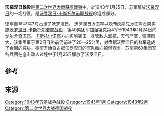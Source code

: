 {{unreferenced|time=2013-12-16T23:21:52+00:00}}
{{Infobox Military Conflict
|conflict=沃羅涅日戰役 (1943年)
|image=
|caption=
|partof=[[第二次世界大戰|第二次世界大戰]][[蘇德戰爭|蘇德戰爭]]
|date=1943年1月至2月
|place=[[蘇聯|蘇聯]][[沃羅涅日|沃羅涅日]]
|result=[[苏军|苏军]]獲勝
|combatant1=[[File:Flag_of_Germany_1933.svg|25px]] [[納粹德國|納粹德國]]<br />{{flagicon|Hungary|1940}} [[匈牙利|匈牙利王國]]
|combatant2={{flagicon|Soviet Union|1923}} [[蘇聯|蘇聯]]
|commander1=[[File:Flag_of_Germany_1933.svg|25px]] [[赫爾曼·霍特|赫爾曼·霍特]]<br />{{flagicon|Hungary|1940}} [[亚尼·古斯塔夫|亚尼·古斯塔夫]]
|commander2={{flagicon|Soviet Union|1923}} [[菲利普·伊万诺维奇·戈利科夫|菲利普·伊万诺维奇·戈利科夫]]上将
|strength1=
|strength2=
|casualties1=
|casualties2=
|}}
{{Campaignbox Axis-Soviet War}}
'''沃羅涅日戰役'''{{lang-ru|(освобождение Воронежа)}}是[[第二次世界大戰|第二次世界大戰]][[蘇德戰爭|蘇德戰爭]]中，於1943年1月25日，苏军解放[[沃羅涅日|沃羅涅日]]的一场战役。是[[沃罗涅日-卡斯托尔诺耶战役|沃罗涅日-卡斯托尔诺耶战役]]的组成部分。 

德军自1942年7月占据了沃罗涅日。 沃罗涅日方面军以及布良斯克方面军左翼实施[[沃罗涅日-卡斯托尔诺耶战役|沃罗涅日-卡斯托尔诺耶战役]]，第40集团军加强坦克第4军于1943年1月24日向[[戈尔舍奇诺耶|戈尔舍奇诺耶]]、[[卡斯托尔诺耶|卡斯托尔诺耶]]方向实施突击。尽管敌人顽抗，天气严寒，雪深风大，该集团军于第2日日终前仍前进了20—25公里，对盘踞沃罗涅日的敌军造成了合围的威胁。德军开始将占据沃罗涅日的军队撤向顿河西岸。苏军第60集团军各兵团在追击敌人过程中于1月25日解放了沃罗涅日。

==參考==
{{reflist}}

==來源==

{{clear}}


{{World War II}}

[[Category:1943年苏德战争战役|Category:1943年苏德战争战役]]
[[Category:1943年1月|Category:1943年1月]]
[[Category:1943年2月|Category:1943年2月]]
[[Category:第二次世界大战德国战役|Category:第二次世界大战德国战役]]